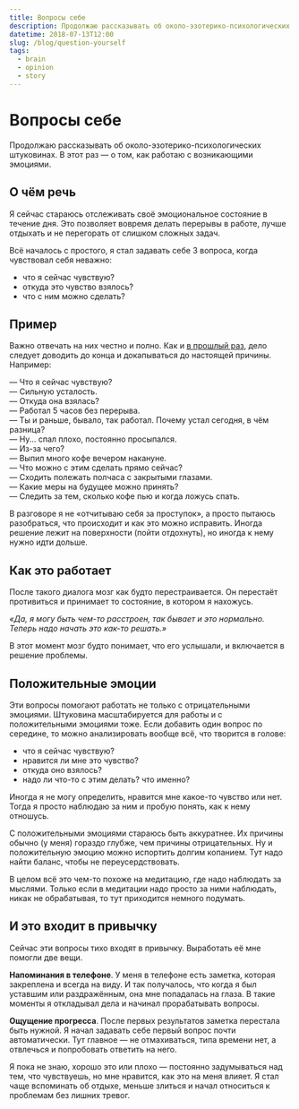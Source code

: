 ```yaml
---
title: Вопросы себе
description: Продолжаю рассказывать об около-эзотерико-психологических штуковинах. В этот раз — о том, как работаю с возникающими эмоциями.
datetime: 2018-07-13T12:00
slug: /blog/question-yourself
tags:
  - brain
  - opinion
  - story
---
```


# Вопросы себе

Продолжаю рассказывать об около-эзотерико-психологических штуковинах. В этот раз — о том, как работаю с возникающими эмоциями.

## О чём речь

Я сейчас стараюсь отслеживать своё эмоциональное состояние в течение дня. Это позволяет вовремя делать перерывы в работе, лучше отдыхать и не перегорать от слишком сложных задач.

Всё началось с простого, я стал задавать себе 3 вопроса, когда чувствовал себя неважно:

- что я сейчас чувствую?
- откуда это чувство взялось?
- что с ним можно сделать?

## Пример

Важно отвечать на них честно и полно. Как и [в прошлый раз](/blog/fight-fear-with-fire/), дело следует доводить до конца и докапываться до настоящей причины. Например:

— Что я сейчас чувствую?<br />
— Сильную усталость.<br />
— Откуда она взялась?<br />
— Работал 5 часов без перерыва.<br />
— Ты и раньше, бывало, так работал. Почему устал сегодня, в чём разница?<br />
— Ну... спал плохо, постоянно просыпался.<br />
— Из-за чего?<br />
— Выпил много кофе вечером накануне.<br />
— Что можно с этим сделать прямо сейчас?<br />
— Сходить полежать полчаса с закрытыми глазами.<br />
— Какие меры на будущее можно принять?<br />
— Следить за тем, сколько кофе пью и когда ложусь спать.

В разговоре я не «отчитываю себя за проступок», а просто пытаюсь разобраться, что происходит и как это можно исправить. Иногда решение лежит на поверхности (пойти отдохнуть), но иногда к нему нужно идти дольше.

## Как это работает

После такого диалога мозг как будто перестраивается. Он перестаёт противиться и принимает то состояние, в котором я нахожусь.

_«Да, я могу быть чем-то расстроен, так бывает и это нормально. Теперь надо начать это как-то решать.»_

В этот момент мозг будто понимает, что его услышали, и включается в решение проблемы.

## Положительные эмоции

Эти вопросы помогают работать не только с отрицательными эмоциями. Штуковина масштабируется для работы и с положительными эмоциями тоже. Если добавить один вопрос по середине, то можно анализировать вообще всё, что творится в голове:

- что я сейчас чувствую?
- нравится ли мне это чувство?
- откуда оно взялось?
- надо ли что-то с этим делать? что именно?

Иногда я не могу определить, нравится мне какое-то чувство или нет. Тогда я просто наблюдаю за ним и пробую понять, как к нему отношусь.

С положительными эмоциями стараюсь быть аккуратнее. Их причины обычно (у меня) гораздо глубже, чем причины отрицательных. Ну и положительную эмоцию можно испортить долгим копанием. Тут надо найти баланс, чтобы не переусердствовать.

В целом всё это чем-то похоже на медитацию, где надо наблюдать за мыслями. Только если в медитации надо просто за ними наблюдать, никак не обрабатывая, то тут приходится немного подумать.

## И это входит в привычку

Сейчас эти вопросы тихо входят в привычку. Выработать её мне помогли две вещи.

**Напоминания в телефоне**. У меня в телефоне есть заметка, которая закреплена и всегда на виду. И так получалось, что когда я был уставшим или раздражённым, она мне попадалась на глаза. В такие моменты я откладывал дела и начинал прорабатывать вопросы.

**Ощущение прогресса**. После первых результатов заметка перестала быть нужной. Я начал задавать себе первый вопрос почти автоматически. Тут главное — не отмахиваться, типа времени нет, а отвлечься и попробовать ответить на него.

Я пока не знаю, хорошо это или плохо — постоянно задумываться над тем, что чувствуешь, но мне нравится, как это на меня влияет. Я стал чаще вспоминать об отдыхе, меньше злиться и начал относиться к проблемам без лишних тревог.
